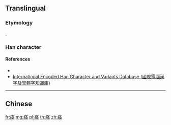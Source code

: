{{character info/new}}
{{also|痙}}
==Translingual==
{{Han simplified forms|痙|𫞬|痉|ex=true}}

===Etymology===
{{Han simp|痙|f=巠|t=𢀖}}.

===Han character===
{{Han char|rn=104|rad=疒|as=05|sn=10|canj=KNOM|four=00112|ids=⿸疒𢀖}}

====References====
* {{Han ref|hdz=42670.01|uh=75C9}}
* [http://chardb.iis.sinica.edu.tw/char/16908 International Encoded Han Character and Variants Database (國際電腦漢字及異體字知識庫)]

----

==Chinese==
{{zh-see|痙}}

[[fr:痉]]
[[mg:痉]]
[[pl:痉]]
[[th:痉]]
[[zh:痉]]
